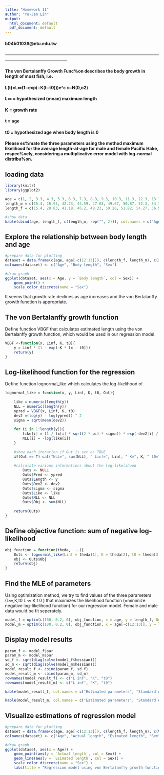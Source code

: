 ```yaml
---
title: "Homework 11"
author: "Yu-Jen Lin"
output:
  html_document: default
  pdf_document: default
---
```

#### b04b01036@ntu.edu.tw
#### --------------------------------------------------------------------------------------------------------------------------------------------------------

#### The von Bertalanffy Growth Func%on describes the body growth in length of most fish, i.e.

#### L(t)=L∞(1−exp(−K(t−t0)))e^ε       ε~N(0,σ2)
#### L∞ = hypothesized (mean) maximum length
#### K  = growth rate
#### t  = age
#### t0 = hypothesized age when body length is 0

#### Please es%mate the three parameters using the method maximum likelihood for the average length-at-age for male and female Pacific Hake, respec%vely, considering a multiplicative error model with log-normal distribu%on.

## loading data
```r
library(knitr)
library(ggplot2)

age = c(1, 2, 3.3, 4.3, 5.3, 6.3, 7.3, 8.3, 9.3, 10.3, 11.3, 12.3, 13.3)
length_m = c(15.4, 26.93, 42.23, 44.59, 47.63, 49.67, 50.87, 52.3, 54.77, 56.43, 55.88)
length_f = c(15.4, 28.03, 41.18, 46.2, 48.23, 50.26, 51.82, 54.27, 56.98, 58.93, 59, 60.91, 61.83)

#show data
kable(cbind(age, length_f, c(length_m, rep("", 2))), col.names = c("Age (year)", "Female mean length (cm)", "Male mean length (cm)"))

```

## Explore the relationship between body length and age
```r
#prepare data for plotting
dataset = data.frame(c(age, age[-c(12:13)]), c(length_f, length_m), c(rep("Female", 13), rep("Male", 11)))
colnames(dataset) <- c("Age", "Body length", "Sex")

#draw graph
ggplot(dataset, aes(x = Age, y = `Body length`, col = Sex)) +
    geom_point() +
    scale_color_discrete(name = "Sex")
```
It seems that growth rate declines as age increases and the von Bertalanffy growth function is appropriate.

## The von Bertalanffy growth function
Define function VBGF that calculates estimated length using the von Bertalanffy growth function, which would be used in our regression model.
```r
VBGF <-function(x, Linf, K, t0){
    y = Linf * (1 - exp(-K * (x - t0)))
    return(y)
}
```


## Log-likelihood function for the regression
Define function lognormal_like which calculates the log-likelihood of
```r
lognormal_like = function(x, y, Linf, K, t0, Out){
    
    like = numeric(length(y))
    NLL = numeric(length(y))
    ypred = VBGF(x, Linf, K, t0)
    dev2 =(log(y) - log(ypred)) ^ 2
    sigma = sqrt(mean(dev2))
    
    for (i in 1:length(y)){
        like[i] = (1 / (x[i] * sqrt(2 * pi) * sigma)) * exp(-dev2[i] / (2 * sigma ^ 2))
        NLL[i] = -log(like[i])
    }
    
    #show each iteration if Out is set as TRUE
    if(Out == T) cat("NLL=", sum(NLL), " Linf=", Linf, " K=", K, " t0=", t0, "\n", sep = "")
    
    #calculate various informations about the log-likelihood
        Outs <- NULL
        Outs$Pred <- ypred
        Outs$Length <- y
        Outs$Dev2 <- dev2
        Outs$sigma <- sigma
        Outs$Like <- like
        Outs$NLL <- NLL 
        Outs$Obj <- sum(NLL)
        
    return(Outs)
}
```

## Define objective function: sum of negative log-likelihood
```r
obj_function = function(theda, ...){ 
    Outs <- lognormal_like(Linf = theda[1], K = theda[2], t0 = theda[3], ...)
    obj <- Outs$Obj 
    return(obj)
}
```


## Find the MLE of parameters
Using optimization method, we try to find values of the three parameters (L∞,K,t0
L
∞
K
t
0
) that maximizes the likelihood function (=minimize negative log-likelihood function) for our regression model. Female and male data would be fit seperately.
```r
model_f = optim(c(100, 0.2, 0), obj_function, x = age, y = length_f, Out = F, hessian = T)
model_m = optim(c(100, 0.2, 0), obj_function, x = age[-c(12:13)], y = length_m, Out = F, hessian = T)
```

## Display model results
```r
param_f <- model_f$par
param_m <- model_m$par
sd_f <- sqrt(diag(solve(model_f$hessian)))
sd_m <- sqrt(diag(solve(model_m$hessian)))
model_result_f <- cbind(param_f, sd_f)
model_result_m <- cbind(param_m, sd_m)
rownames(model_result_f) <- c("L inf", "K", "t0")
rownames(model_result_m) <- c("L inf", "K", "t0")

kable(model_result_f, col.names = c("Estimated parameters", "Standard deviation"), caption = "Model for female fish body length", digits = 3)

kable(model_result_m, col.names = c("Estimated parameters", "Standard deviation"), caption = "Model for male fish body length", digits = 3)
```

## Visualize estimations of regression model
```r
#prepare data for plotting
dataset = data.frame(c(age, age[-c(12:13)]), c(length_f, length_m), c(VBGF(age, param_f[1], param_f[2], param_f[3]), VBGF(age[-c(12:13)], param_m[1], param_m[2], param_m[3])), c(rep("Female", 13), rep("Male", 11)))
colnames(dataset) <- c("Age", "Actual length", "Esimated length", "Sex")

#draw graph
ggplot(dataset, aes(x = Age)) +
    geom_point(aes(y = `Actual length`, col = Sex)) +
    geom_line(aes(y = `Esimated length`, col = Sex)) +
    scale_color_discrete(name = "Sex") +
    labs(title = "Regression model using von Bertalanffy growth function", y = "Fish length")
```


```r
```


```r
```


```r
```
